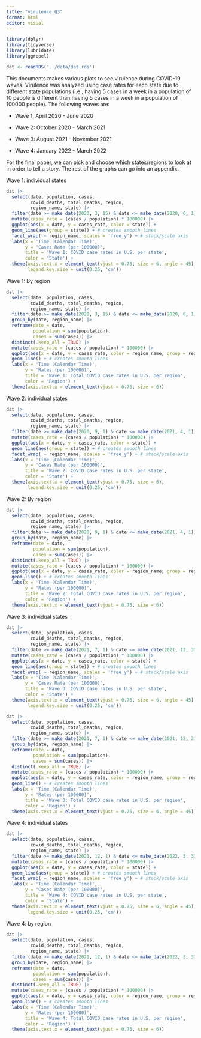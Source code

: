 ```yaml
---
title: "virulence_Q3"
format: html
editor: visual
---
```


```r
library(dplyr)
library(tidyverse)
library(lubridate)
library(ggrepel)
```

```r
dat <- readRDS('../data/dat.rds')
```

This documents makes various plots to see virulence during COVID-19 waves. Virulence was analyzed using case rates for each state due to different state populations (i.e., having 5 cases in a week in a population of 10 people is different than having 5 cases in a week in a population of 100000 people). The following waves are:

-   Wave 1: April 2020 - June 2020

-   Wave 2: October 2020 - March 2021

-   Wave 3: August 2021 - November 2021

-   Wave 4: January 2022 - March 2022

For the final paper, we can pick and choose which states/regions to look at in order to tell a story. The rest of the graphs can go into an appendix.

Wave 1: individual states

```r
dat |>
  select(date, population, cases,
         covid_deaths, total_deaths, region,
         region_name, state) |>
  filter(date >= make_date(2020, 3, 15) & date <= make_date(2020, 6, 1)) |>
  mutate(cases_rate = (cases / population) * 100000) |>
  ggplot(aes(x = date, y = cases_rate, color = state)) + 
  geom_line(aes(group = state)) + # creates smooth lines
  facet_wrap( ~ region_name, scales = 'free_y') + # stack/scale axis 
  labs(x = 'Time (Calendar Time)', 
       y = 'Cases Rate (per 100000)',
       title = 'Wave 1: COVID case rates in U.S. per state',
       color = 'State') + 
  theme(axis.text.x = element_text(vjust = 0.75, size = 6, angle = 45),
        legend.key.size = unit(0.25, 'cm')) 
```

Wave 1: By region

```r
dat |>
  select(date, population, cases,
         covid_deaths, total_deaths, region,
         region_name, state) |>
  filter(date >= make_date(2020, 3, 15) & date <= make_date(2020, 6, 1)) |>
  group_by(date, region_name) |>
  reframe(date = date, 
          population = sum(population),
          cases = sum(cases)) |>
  distinct(.keep_all = TRUE) |>
  mutate(cases_rate = (cases / population) * 100000) |>
  ggplot(aes(x = date, y = cases_rate, color = region_name, group = region_name)) + 
  geom_line() + # creates smooth lines
  labs(x = 'Time (Calendar Time)', 
       y = 'Rates (per 100000)',
       title = 'Wave 1: Total COVID case rates in U.S. per region',
       color = 'Region') + 
  theme(axis.text.x = element_text(vjust = 0.75, size = 6)) 
```

Wave 2: individual states

```r
dat |>
  select(date, population, cases,
         covid_deaths, total_deaths, region,
         region_name, state) |>
  filter(date >= make_date(2020, 9, 1) & date <= make_date(2021, 4, 1)) |>
  mutate(cases_rate = (cases / population) * 100000) |>
  ggplot(aes(x = date, y = cases_rate, color = state)) + 
  geom_line(aes(group = state)) + # creates smooth lines
  facet_wrap( ~ region_name, scales = 'free_y') + # stack/scale axis 
  labs(x = 'Time (Calendar Time)', 
       y = 'Cases Rate (per 100000)',
       title = 'Wave 2: COVID case rates in U.S. per state',
       color = 'State') + 
  theme(axis.text.x = element_text(vjust = 0.75, size = 6),
        legend.key.size = unit(0.25, 'cm')) 
```

Wave 2: By region

```r
dat |>
  select(date, population, cases,
         covid_deaths, total_deaths, region,
         region_name, state) |>
  filter(date >= make_date(2020, 9, 1) & date <= make_date(2021, 4, 1)) |>
  group_by(date, region_name) |>
  reframe(date = date, 
          population = sum(population),
          cases = sum(cases)) |>
  distinct(.keep_all = TRUE) |>
  mutate(cases_rate = (cases / population) * 100000) |>
  ggplot(aes(x = date, y = cases_rate, color = region_name, group = region_name)) + 
  geom_line() + # creates smooth lines
  labs(x = 'Time (Calendar Time)', 
       y = 'Rates (per 100000)',
       title = 'Wave 2: Total COVID case rates in U.S. per region',
       color = 'Region') + 
  theme(axis.text.x = element_text(vjust = 0.75, size = 6)) 
```

Wave 3: individual states

```r
dat |>
  select(date, population, cases,
         covid_deaths, total_deaths, region,
         region_name, state) |>
  filter(date >= make_date(2021, 7, 1) & date <= make_date(2021, 12, 31)) |>
  mutate(cases_rate = (cases / population) * 100000) |>
  ggplot(aes(x = date, y = cases_rate, color = state)) + 
  geom_line(aes(group = state)) + # creates smooth lines
  facet_wrap( ~ region_name, scales = 'free_y') + # stack/scale axis 
  labs(x = 'Time (Calendar Time)', 
       y = 'Cases Rate (per 100000)',
       title = 'Wave 3: COVID case rates in U.S. per state',
       color = 'State') + 
  theme(axis.text.x = element_text(vjust = 0.75, size = 6, angle = 45),
        legend.key.size = unit(0.25, 'cm')) 
```

```r
dat |>
  select(date, population, cases,
         covid_deaths, total_deaths, region,
         region_name, state) |>
  filter(date >= make_date(2021, 7, 1) & date <= make_date(2021, 12, 31)) |>
  group_by(date, region_name) |>
  reframe(date = date, 
          population = sum(population),
          cases = sum(cases)) |>
  distinct(.keep_all = TRUE) |>
  mutate(cases_rate = (cases / population) * 100000) |>
  ggplot(aes(x = date, y = cases_rate, color = region_name, group = region_name)) + 
  geom_line() + # creates smooth lines
  labs(x = 'Time (Calendar Time)', 
       y = 'Rates (per 100000)',
       title = 'Wave 3: Total COVID case rates in U.S. per region',
       color = 'Region') + 
  theme(axis.text.x = element_text(vjust = 0.75, size = 6, angle = 45))
```

Wave 4: individual states

```r
dat |>
  select(date, population, cases,
         covid_deaths, total_deaths, region,
         region_name, state) |>
  filter(date >= make_date(2021, 12, 1) & date <= make_date(2022, 3, 31)) |>
  mutate(cases_rate = (cases / population) * 100000) |>
  ggplot(aes(x = date, y = cases_rate, color = state)) + 
  geom_line(aes(group = state)) + # creates smooth lines
  facet_wrap( ~ region_name, scales = 'free_y') + # stack/scale axis 
  labs(x = 'Time (Calendar Time)', 
       y = 'Cases Rate (per 100000)',
       title = 'Wave 4: COVID case rates in U.S. per state',
       color = 'State') + 
  theme(axis.text.x = element_text(vjust = 0.75, size = 6, angle = 45),
        legend.key.size = unit(0.25, 'cm')) 
```

Wave 4: by region

```r
dat |>
  select(date, population, cases,
         covid_deaths, total_deaths, region,
         region_name, state) |>
  filter(date >= make_date(2021, 12, 1) & date <= make_date(2022, 3, 31)) |>
  group_by(date, region_name) |>
  reframe(date = date, 
          population = sum(population),
          cases = sum(cases)) |>
  distinct(.keep_all = TRUE) |>
  mutate(cases_rate = (cases / population) * 100000) |>
  ggplot(aes(x = date, y = cases_rate, color = region_name, group = region_name)) + 
  geom_line() + # creates smooth lines
  labs(x = 'Time (Calendar Time)', 
       y = 'Rates (per 100000)',
       title = 'Wave 4: Total COVID case rates in U.S. per region',
       color = 'Region') + 
  theme(axis.text.x = element_text(vjust = 0.75, size = 6)) 
```
